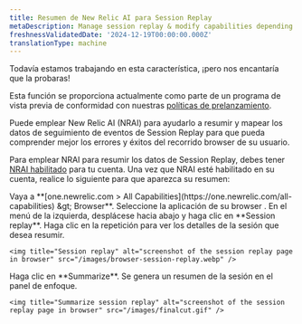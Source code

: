 ```yaml
---
title: Resumen de New Relic AI para Session Replay
metaDescription: Manage session replay & modify capabilities depending on the role
freshnessValidatedDate: '2024-12-19T00:00:00.000Z'
translationType: machine
---
```


<Callout title="avance">
  Todavía estamos trabajando en esta característica, ¡pero nos encantaría que la probaras!

  Esta función se proporciona actualmente como parte de un programa de vista previa de conformidad con nuestras [políticas de prelanzamiento](docs/new-relic-solutions/new-relic-one/core-concepts/new-relic-ai).
</Callout>

Puede emplear New Relic AI (NRAI) para ayudarlo a resumir y mapear los datos de seguimiento de eventos de Session Replay para que pueda comprender mejor los errores y éxitos del recorrido browser de su usuario.

Para emplear NRAI para resumir los datos de Session Replay, debes tener [NRAI habilitado](/docs/agentic-ai/new-relic-ai/#enable) para tu cuenta. Una vez que NRAI esté habilitado en su cuenta, realice lo siguiente para que aparezca su resumen:

<Steps>
  <Step>
    Vaya a <DNT>**[one.newrelic.com &gt; All Capabilities](https://one.newrelic.com/all-capabilities) &amp;gt; Browser**</DNT>.
  </Step>

  <Step>
    Seleccione la aplicación de su browser .
  </Step>

  <Step>
    En el menú de la izquierda, desplácese hacia abajo y haga clic en <DNT>**Session replay**</DNT>.
  </Step>

  <Step>
    Haga clic en la repetición para ver los detalles de la sesión que desea resumir.

    <img title="Session replay" alt="screenshot of the session replay page in browser" src="/images/browser-session-replay.webp" />
  </Step>

  <Step>
    Haga clic en <DNT>**Summarize**</DNT>. Se genera un resumen de la sesión en el panel de enfoque.

    <img title="Summarize session replay" alt="screenshot of the session replay page in browser" src="/images/finalcut.gif" />
  </Step>
</Steps>